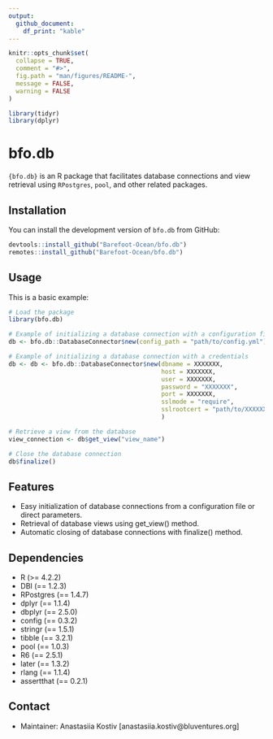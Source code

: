 ```yaml
---
output: 
  github_document:
    df_print: "kable"
---
```


<!-- README.md is generated from README.Rmd. Please edit that file -->

```r
knitr::opts_chunk$set(
  collapse = TRUE,
  comment = "#>",
  fig.path = "man/figures/README-",
  message = FALSE,
  warning = FALSE
)

library(tidyr)
library(dplyr)
```


# bfo.db

<!-- badges: start -->
<!-- badges: end -->

`{bfo.db}` is an R package that facilitates database connections and view retrieval using `RPostgres`, `pool`, and other related packages.


## Installation

You can install the development version of `bfo.db` from GitHub:

``` r
devtools::install_github("Barefoot-Ocean/bfo.db")
remotes::install_github("Barefoot-Ocean/bfo.db")
```

## Usage

This is a basic example:

``` r
# Load the package
library(bfo.db)

# Example of initializing a database connection with a configuration file
db <- bfo.db::DatabaseConnector$new(config_path = "path/to/config.yml")

# Example of initializing a database connection with a credentials
db <- db <- bfo.db::DatabaseConnector$new(dbname = XXXXXXX, 
                                          host = XXXXXXX, 
                                          user = XXXXXXX, 
                                          password = "XXXXXXX", 
                                          port = XXXXXXX, 
                                          sslmode = "require", 
                                          sslrootcert = "path/to/XXXXXXX.pem"
                                          )

# Retrieve a view from the database
view_connection <- db$get_view("view_name")

# Close the database connection
db$finalize()
```

## Features

 - Easy initialization of database connections from a configuration file or direct parameters.
 - Retrieval of database views using get_view() method.
 - Automatic closing of database connections with finalize() method.

## Dependencies 
 - R (>= 4.2.2)
 - DBI (== 1.2.3)
 - RPostgres (== 1.4.7)
 - dplyr (== 1.1.4)
 - dbplyr (== 2.5.0)
 - config (== 0.3.2)
 - stringr (== 1.5.1)
 - tibble (== 3.2.1)
 - pool (== 1.0.3)
 - R6 (== 2.5.1)
 - later (== 1.3.2)
 - rlang (== 1.1.4)
 - assertthat (== 0.2.1)
 
## Contact

 - Maintainer: Anastasiia Kostiv [anastasiia.kostiv@bluventures.org]
